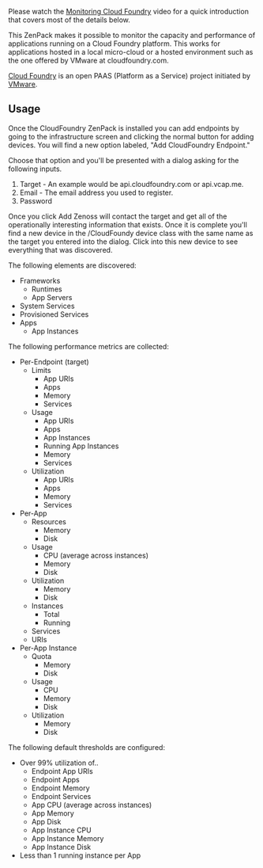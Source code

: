 Please watch the [http://www.youtube.com/watch?v=uDUUVTWXCPE Monitoring Cloud
Foundry] video for a quick introduction that covers most of the details below.

This ZenPack makes it possible to monitor the capacity and performance of
applications running on a Cloud Foundry platform. This works for applications
hosted in a local micro-cloud or a hosted environment such as the one offered
by VMware at cloudfoundry.com.

[http://www.cloudfoundry.com/ Cloud Foundry] is an open PAAS (Platform as a Service) project initiated by [http://www.vmware.com/ VMware].

== Usage ==

Once the CloudFoundry ZenPack is installed you can add endpoints by going to
the infrastructure screen and clicking the normal button for adding devices.
You will find a new option labeled, "Add CloudFoundry Endpoint."

Choose that option and you'll be presented with a dialog asking for the following inputs.

# Target - An example would be api.cloudfoundry.com or api.vcap.me.
# Email - The email address you used to register.
# Password

Once you click Add Zenoss will contact the target and get all of the
operationally interesting information that exists. Once it is complete you'll
find a new device in the /CloudFoundy device class with the same name as the
target you entered into the dialog. Click into this new device to see
everything that was discovered.

The following elements are discovered:

* Frameworks
** Runtimes
** App Servers
* System Services
* Provisioned Services
* Apps
** App Instances

The following performance metrics are collected:

* Per-Endpoint (target)
** Limits
*** App URIs
*** Apps
*** Memory
*** Services
** Usage
*** App URIs
*** Apps
*** App Instances
*** Running App Instances
*** Memory
*** Services
** Utilization
*** App URIs
*** Apps
*** Memory
*** Services
* Per-App
** Resources
*** Memory
*** Disk
** Usage
*** CPU (average across instances)
*** Memory
*** Disk
** Utilization
*** Memory
*** Disk
** Instances
*** Total
*** Running
** Services
** URIs
* Per-App Instance
** Quota
*** Memory
*** Disk
** Usage
*** CPU
*** Memory
*** Disk
** Utilization
*** Memory
*** Disk

The following default thresholds are configured:

* Over 99% utilization of..
** Endpoint App URIs
** Endpoint Apps
** Endpoint Memory
** Endpoint Services
** App CPU (average across instances)
** App Memory
** App Disk
** App Instance CPU
** App Instance Memory
** App Instance Disk
* Less than 1 running instance per App
